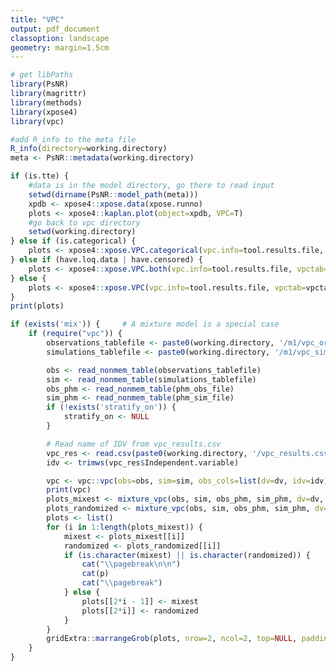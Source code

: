 ```yaml
---
title: "VPC"
output: pdf_document
classoption: landscape
geometry: margin=1.5cm
---
```


```r
# get libPaths
library(PsNR)
library(magrittr)
library(methods)
library(xpose4)
library(vpc)

#add R_info to the meta file
R_info(directory=working.directory)
meta <- PsNR::metadata(working.directory)
```

```r

if (is.tte) {
    #data is in the model directory, go there to read input
    setwd(dirname(PsNR::model_path(meta)))
    xpdb <- xpose4::xpose.data(xpose.runno)
    plots <- xpose4::kaplan.plot(object=xpdb, VPC=T)
    #go back to vpc directory 
    setwd(working.directory)
} else if (is.categorical) { 
    plots <- xpose4::xpose.VPC.categorical(vpc.info=tool.results.file, vpctab=vpctab)
} else if (have.loq.data | have.censored) {
    plots <- xpose4::xpose.VPC.both(vpc.info=tool.results.file, vpctab=vpctab)
} else {
    plots <- xpose4::xpose.VPC(vpc.info=tool.results.file, vpctab=vpctab)
}
print(plots) 
```

```r
if (exists('mix')) {     # A mixture model is a special case
    if (require("vpc")) {
        observations_tablefile <- paste0(working.directory, '/m1/vpc_original.npctab.dta')
        simulations_tablefile <- paste0(working.directory, '/m1/vpc_simulation.1.npctab.dta')

        obs <- read_nonmem_table(observations_tablefile)
        sim <- read_nonmem_table(simulations_tablefile)
        obs_phm <- read_nonmem_table(phm_obs_file)
        sim_phm <- read_nonmem_table(phm_sim_file)
        if (!exists('stratify_on')) {
            stratify_on <- NULL
        }

        # Read name of IDV from vpc_results.csv
        vpc_res <- read.csv(paste0(working.directory, '/vpc_results.csv'), skip=1, nrows=1, stringsAsFactors=FALSE)
        idv <- trimws(vpc_res$Independent.variable)

        vpc <- vpc::vpc(obs=obs, sim=sim, obs_cols=list(dv=dv, idv=idv), sim_cols=list(dv=dv, idv=idv), stratify=stratify_on, bins=bin_boundaries)
        print(vpc)
        plots_mixest <- mixture_vpc(obs, sim, obs_phm, sim_phm, dv=dv, idv=idv, bins=bin_boundaries, stratify_on=stratify_on)
        plots_randomized <- mixture_vpc(obs, sim, obs_phm, sim_phm, dv=dv, idv=idv, bins=bin_boundaries, stratify_on=stratify_on, randomize=TRUE)
        plots <- list()
        for (i in 1:length(plots_mixest)) {
            mixest <- plots_mixest[[i]]
            randomized <- plots_randomized[[i]]
            if (is.character(mixest) || is.character(randomized)) {     # An error message instead of plot
                cat("\\pagebreak\n\n")
                cat(p)
                cat("\\pagebreak")
            } else {
                plots[[2*i - 1]] <- mixest
                plots[[2*i]] <- randomized
            }
        }
        gridExtra::marrangeGrob(plots, nrow=2, ncol=2, top=NULL, padding=0)
    }
}
```
